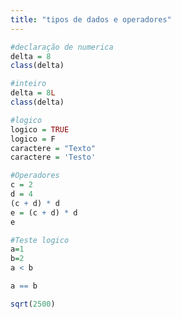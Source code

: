 ```yaml
---
title: "tipos de dados e operadores"
---
```


```r
#declaração de numerica
delta = 8
class(delta)
```

```r
#inteiro
delta = 8L
class(delta)
```


```r
#logico
logico = TRUE
logico = F
caractere = "Texto"
caractere = 'Testo'
```
```r
#Operadores
c = 2
d = 4
(c + d) * d
e = (c + d) * d
e
```

```r
#Teste logico
a=1
b=2
a < b

```

```r
a == b
```


```r
sqrt(2500)
```


```r
```

